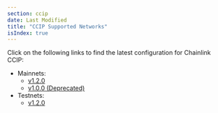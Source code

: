 ```yaml
---
section: ccip
date: Last Modified
title: "CCIP Supported Networks"
isIndex: true
---
```


Click on the following links to find the latest configuration for Chainlink CCIP:

- Mainnets:
  - [v1.2.0](/ccip/supported-networks/v1_2_0/mainnet)
  - [v1.0.0 (Deprecated)](/ccip/supported-networks/v1_0_0/mainnet)
- Testnets:
  - [v1.2.0](/ccip/supported-networks/v1_2_0/testnet)
